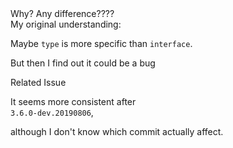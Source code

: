 

<section>
  <PreCode
    code={fs.readFileSync(__dirname + '/legacy2.ts')}
    language="typescript"
  ></PreCode>
</section>

<section>
  <div className="fragment fade-out error">Why? Any difference????</div>
  <div className="fragment fade-in">
    <span className="warn">My original understanding:</span>
    <p className="fragment fade-in">
      Maybe <code>type</code> is more specific than <code>interface</code>.
    </p>
    <p className="fragment fade-in">But then I find out it could be a bug</p>
  </div>
</section>

<section>
  <ExternalLink href="https://github.com/microsoft/TypeScript/issues/15300">
    Related Issue
  </ExternalLink>
  <p className="fragment fade-in">
    It seems more consistent after
    <br /> <code>3.6.0-dev.20190806</code>,
  </p>
  <p className="fragment fade-in">
    although I don&apos;t know which commit actually affect.
  </p>
</section>

